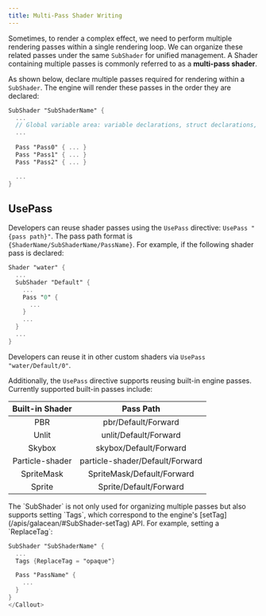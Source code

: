 ```yaml
---
title: Multi-Pass Shader Writing  
---
```


Sometimes, to render a complex effect, we need to perform multiple rendering passes within a single rendering loop. We can organize these related passes under the same `SubShader` for unified management. A Shader containing multiple passes is commonly referred to as a **multi-pass shader**.

As shown below, declare multiple passes required for rendering within a `SubShader`. The engine will render these passes in the order they are declared:

```glsl showLineNumbers {6-8}
SubShader "SubShaderName" {
  ...
  // Global variable area: variable declarations, struct declarations, render state declarations
  ...
 
  Pass "Pass0" { ... }
  Pass "Pass1" { ... }
  Pass "Pass2" { ... }

  ...
}
```

## UsePass

Developers can reuse shader passes using the `UsePass` directive: `UsePass "{pass path}"`. The pass path format is `{ShaderName/SubShaderName/PassName}`. For example, if the following shader pass is declared:

```glsl showLineNumbers {1,3,5}
Shader "water" {
  ...
  SubShader "Default" {
    ...
    Pass "0" {
      ...
    }
    ...
  }
  ...
}
```

Developers can reuse it in other custom shaders via `UsePass "water/Default/0"`.

Additionally, the `UsePass` directive supports reusing built-in engine passes. Currently supported built-in passes include:

| Built-in Shader |           Pass Path           |
| :-------------: | :---------------------------: |
|       PBR       |     pbr/Default/Forward       |
|      Unlit      |    unlit/Default/Forward      |
|     Skybox      |   skybox/Default/Forward      |
| Particle-shader | particle-shader/Default/Forward |
|   SpriteMask    | SpriteMask/Default/Forward    |
|     Sprite      |    Sprite/Default/Forward     |

<Callout>
The `SubShader` is not only used for organizing multiple passes but also supports setting `Tags`, which correspond to the engine's [setTag](/apis/galacean/#SubShader-setTag) API. For example, setting a `ReplaceTag`:

```glsl showLineNumbers
SubShader "SubShaderName" {
  ...
  Tags {ReplaceTag = "opaque"}

  Pass "PassName" {
    ...
  }
}
</Callout>